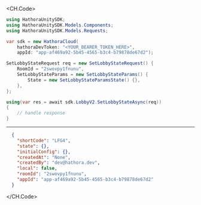 
<CH.Code>
```csharp SetLobbyState.cs
using HathoraUnitySDK;
using HathoraUnitySDK.Models.Components;
using HathoraUnitySDK.Models.Requests;

var sdk = new HathoraCloud(
    hathoraDevToken: "<YOUR_BEARER_TOKEN_HERE>",
    appId: "app-af469a92-5b45-4565-b3c4-b79878de67d2");

SetLobbyStateRequest req = new SetLobbyStateRequest() {
    RoomId = "2swovpy1fnunu",
    SetLobbyStateParams = new SetLobbyStateParams() {
        State = new SetLobbyStateParamsState() {},
    },
};

using(var res = await sdk.LobbyV2.SetLobbyStateAsync(req))
{
    // handle response
}
```
---

```json Example Response
  {
    "shortCode": "LFG4",
    "state": {},
    "initialConfig": {},
    "createdAt": "None",
    "createdBy": "dev@hathora.dev",
    "local": false,
    "roomId": "2swovpy1fnunu",
    "appId": "app-af469a92-5b45-4565-b3c4-b79878de67d2"
  }
```
</CH.Code>
